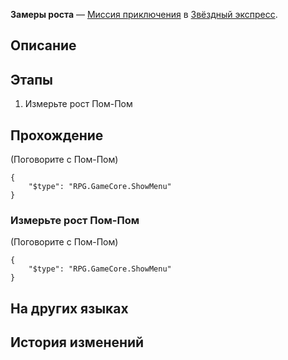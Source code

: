{{Дополнить|Диалоги.}}
{{Миссия Инфобокс
|id              = 4050015
|Название        = 
|Изображение     = Миссия Освоения Замеры роста.png
|Тип             = Миссия приключения
|События         = 
|Глава           = 
|Условия         = 
|Персонажи       = Первопроходец; Пом-Пом
|СтартЛокация    = [[Звёздный экспресс]] — [[Общий вагон]]
|Локации         = Общий вагон
|Предыдущая      = 
|Следующая       = 
|Награды         = Разрежённый эфир*2; Quantum Ripples*1; Кредиты*8 000
}}
'''Замеры роста''' — [[Миссия приключения]] в [[Звёздный экспресс]].

==Описание==
{{Описание|<!--официальное описание из Перекрёстка судеб-->}}

==Этапы==
# Измерьте рост Пом-Пом

==Прохождение==
{{Дополнить}}



;(Поговорите с Пом-Пом)
<!--Unknown TalkSentence: 405000000-->
<pre>{
	"$type": "RPG.GameCore.ShowMenu"
}</pre>
{{Диалог Конец}}

===Измерьте рост Пом-Пом===
{{Описание миссии|локация=Общий вагон|У Пом-Пом не получается измерить собственный рост, помогите ей.}}
{{Диалог Начало}}


;(Поговорите с Пом-Пом)
<!--Unknown TalkSentence: 405000000-->
<pre>{
	"$type": "RPG.GameCore.ShowMenu"
}</pre>
{{Диалог Конец}}

==На других языках==
{{На других языках
|en   = Height Measurement
|zhs  = 身高测量
|zht  = 身高測量
|ja   = 身長測定
|ko   = 키 재기
|es   = Medida de altura
|fr   = {{MC|м=Tailleur amateur|ж=Tailleuse amatrice}}
|ru   = Замеры роста
|th   = วัดความสูง
|vi   = Đo Chiều Cao
|de   = Größenmessung
|id   = Pengukuran Tinggi Badan
|pt   = Medindo a Altura
}}

==История изменений==
{{История изменений|2.7}}
